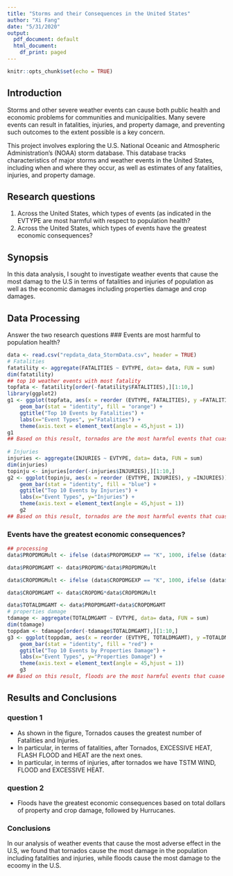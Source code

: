 ```yaml
---
title: "Storms and their Consequences in the United States"
author: "Xi Fang"
date: "5/31/2020"
output:
  pdf_document: default
  html_document:
    df_print: paged
---
```


```r
knitr::opts_chunk$set(echo = TRUE)  

```
## Introduction

   Storms and other severe weather events can cause both public health and economic problems for communities and municipalities. Many severe events can result in fatalities, injuries, and property damage, and preventing such outcomes to the extent possible is a key concern.

   This project involves exploring the U.S. National Oceanic and Atmospheric Administration's (NOAA) storm database. This database tracks characteristics of major storms and weather events in the United States, including when and where they occur, as well as estimates of any fatalities, injuries, and property damage.

## Research questions
1. Across the United States, which types of events (as indicated in the EVTYPE are most harmful with respect to population health?
2. Across the United States, which types of events have the greatest economic consequences?

## Synopsis 
In this data analysis, I sought to investigate weather events that cause the most damag to the U.S in terms of fatalities and injuries of population as well as the economic damages including properties damage and crop damages. 

## Data Processing
Answer the two research questions
### Events are most harmful to population health?
```r
data <- read.csv("repdata_data_StormData.csv", header = TRUE)
# Fatalities
fatatility <- aggregate(FATALITIES ~ EVTYPE, data= data, FUN = sum)
dim(fatatility)
## top 10 weather events with most fatality
topfata <- fatatility[order(-fatatility$FATALITIES),][1:10,]
library(ggplot2)
g1 <- ggplot(topfata, aes(x = reorder (EVTYPE, FATALITIES), y =FATALITIES)) +
    geom_bar(stat = "identity", fill = "orange") +
    ggtitle("Top 10 Events by Fatalities") +
    labs(x="Event Types", y="Fatalities") +
    theme(axis.text = element_text(angle = 45,hjust = 1))
g1
## Based on this result, tornados are the most harmful events that cuase the highest fatality in the U.S
    
# Injuries 
injuries <- aggregate(INJURIES ~ EVTYPE, data= data, FUN = sum)
dim(injuries)
topinju <- injuries[order(-injuries$INJURIES),][1:10,]
g2 <- ggplot(topinju, aes(x = reorder (EVTYPE, INJURIES), y =INJURIES)) +
    geom_bar(stat = "identity", fill = "blue") +
    ggtitle("Top 10 Events by Injuries") +
    labs(x="Event Types", y="Injuries") +
    theme(axis.text = element_text(angle = 45,hjust = 1))
    g2
## Based on this result, tornados are the most harmful events that cuase the highest injuries in the U.S
```

### Events have the greatest economic consequences?
```r
## processing
data$PROPDMGMult <- ifelse (data$PROPDMGEXP == "K", 1000, ifelse (data$PROPDMGEXP == "M", 1000000, ifelse (data$PROPDMGEXP == "B", 1000000000, 0)))

data$PROPDMGAMT <- data$PROPDMG*data$PROPDMGMult

data$CROPDMGMult <- ifelse (data$CROPDMGEXP == "K", 1000, ifelse (data$CROPDMGEXP == "M", 1000000, ifelse (data$CROPDMGEXP == "B", 1000000000, 0)))

data$CROPDMGAMT <- data$CROPDMG*data$CROPDMGMult

data$TOTALDMGAMT <- data$PROPDMGAMT+data$CROPDMGAMT
# properties damage
tdamage <- aggregate(TOTALDMGAMT ~ EVTYPE, data= data, FUN = sum)
dim(tdamage)
toppdam <- tdamage[order(-tdamage$TOTALDMGAMT),][1:10,]
g3 <- ggplot(toppdam, aes(x = reorder (EVTYPE, TOTALDMGAMT), y =TOTALDMGAMT)) +
    geom_bar(stat = "identity", fill = "red") +
    ggtitle("Top 10 Events by Properties Damage") +
    labs(x="Event Types", y="Properties Damage") +
    theme(axis.text = element_text(angle = 45,hjust = 1))
    g3
## Based on this result, floods are the most harmful events that cuase the highest economic damage in the U.S

```
## Results and Conclusions
### question 1
   * As shown in the figure, Tornados causes the greatest number of Fatalities and Injuries.
   * In particular, in terms of fatalities, after Tornados, EXCESSIVE HEAT, FLASH FLOOD and HEAT are the next ones.
   * In particular, in terms of injuries, after tornados we have TSTM WIND, FLOOD and EXCESSIVE HEAT.
   
### question 2
   * Floods have the greatest economic consequences based on total dollars of property and crop damage, followed by Hurrucanes.

### Conclusions
In our analysis of weather events that cause the most adverse effect in the U.S, we found that tornados cause the most damage in the population including fatalities and injuries, while floods cause the most damage to the ecoomy in the U.S.
